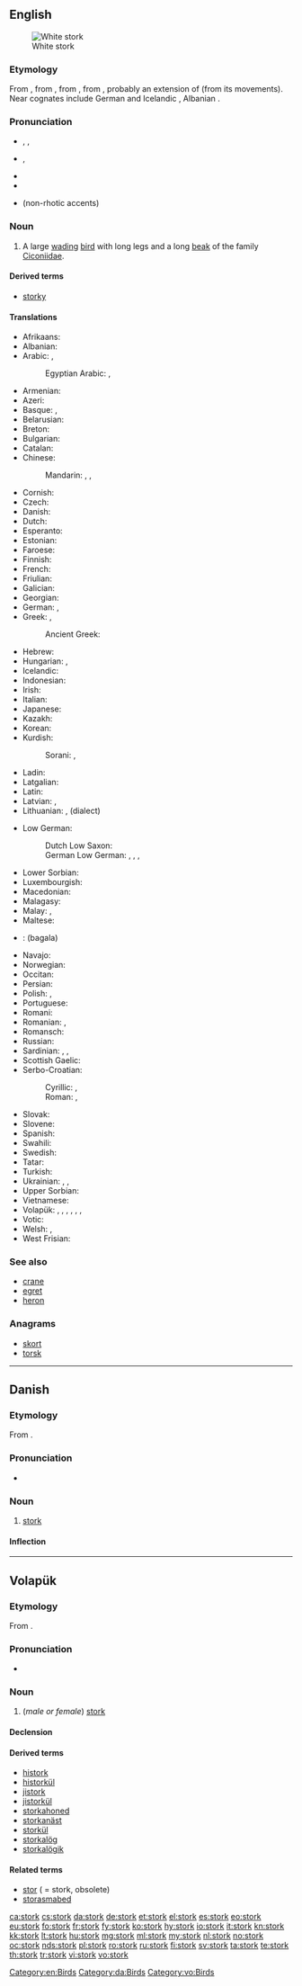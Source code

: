 ==English==
{{wikipedia|dab=stork}}
{{wikispecies|Ciconiidae}}
[[Image:White Stork 3weeks.jpg|thumbnail|right|White stork]]

===Etymology===
From {{etyl|enm|en}} {{term|stork|lang=enm}}, from {{etyl|ang|en}} {{term|storc|lang=ang}}, from {{etyl|gem-pro|en}} {{term/t|gem-pro|*sturkaz}}, from {{etyl|ine-pro|en}} {{term/t|ine-pro|*str̥gos}}, probably an extension of {{term/t|ine-pro|*ster-||stiff}} (from its movements). Near cognates include German {{term|Storch|lang=de}} and Icelandic {{term|storkur|lang=is}}, Albanian {{term|shturë||starling|lang=sq}}.

===Pronunciation===
* {{a|US}} {{enPR|stôrk}}, {{IPA|/stɔrk/}}, {{X-SAMPA|/stOrk/}}
* {{a|UK}} {{IPA|/stɔːk/}}, {{X-SAMPA|/stO:k/}}
* {{audio|en-us-stork.ogg|Audio (US)}}
* {{rhymes|ɔː(r)k}}
* {{homophones|lang=en|stalk}} (non-rhotic accents)

===Noun===
{{en-noun}}

# A large [[wade|wading]] [[bird]] with long legs and a long [[beak]] of the family [[Ciconiidae]].

====Derived terms====
* [[storky]]

====Translations====
{{trans-top|large wading bird}}
* Afrikaans: {{t-|af|ooievaar}}
* Albanian: {{t-|sq|lejlek}}
* Arabic: {{t-|ar|لقلق|tr=laqlaq}}, {{t-|ar|بجعة|f|tr=bajaʕa|sc=Arab}}
*: Egyptian Arabic: {{tø|arz|لقلق|m|tr=laqlaq|sc=Arab}}, {{tø|arz|بجعة|tr=bagaʕa|sc=Arab}}
* Armenian: {{t+|hy|արագիլ|tr=aragil}}
* Azeri: {{t-|az|leylək}}
* Basque: {{t+|eu|amiamoko}}, {{t+|eu|zikoina}}
* Belarusian: {{t+|be|бусел|m|tr=búsel|sc=Cyrl}}
* Breton: {{t+|br|c'hwibon}}
* Bulgarian: {{t-|bg|щъркел|m|tr=štǎ̀rkel|sc=Cyrl}}
* Catalan: {{t+|ca|cigonya}}
* Chinese:
*: Mandarin: {{t|cmn|鸛|sc=Hani}}, {{t|cmn|鹳|tr=guàn|sc=Hani}}, {{t|cmn|鹳鸟|tr=guànniǎo|sc=Hani}}
* Cornish: {{t-|kw|hwibon}}
* Czech: {{t+|cs|čáp|m}}
* Danish: {{t+|da|stork}}
* Dutch: {{t+|nl|ooievaar|m}}
* Esperanto: {{t-|eo|cikonio}}
* Estonian: {{t+|et|toonekurg}}
* Faroese: {{t+|fo|storkur}}
* Finnish: {{t+|fi|kattohaikara}}
* French: {{t+|fr|cigogne|f}}
* Friulian: {{tø|fur|cicogne}}
* Galician: {{t-|gl|cegoña}}
* Georgian: {{t-|ka|წერო|tr=cero|sc=Geor}}
* German: {{t+|de|Storch|m}}, {{t+|de|Adebar|m}} {{qualifier|dialectal or poetic}}
* Greek: {{t+|el|πελαργός|tr=pelargós}}, {{t+|el|λελέκι|n|tr=leléki|sc=Grek}}
*: Ancient Greek: {{tø|grc|πελαργός|tr=pelargos|sc=polytonic}}
* Hebrew: {{t+|he|חסידה|f|tr=khasida|sc=Hebr}}
* Hungarian: {{t+|hu|gólya}}, {{t+|hu|eszterág}} {{qualifier|rare}}
* Icelandic: {{t+|is|storkur}}
* Indonesian: {{t+|id|bangau}}
* Irish: {{t-|ga|storc}}
* Italian: {{t+|it|cicogna|f}}
* Japanese: {{t-|ja|コウノトリ|tr=kōnotori|sc=Jpan}}
* Kazakh: {{t|kk|ләйлек|tr=läylek|sc=Cyrl}}
* Korean: {{t-|ko|황새|tr=hwangsae|sc=Kore}}
* Kurdish:
*: Sorani: {{tø|ckb|له‌قله‌ق|sc=ku-Arab}}, {{tø|ckb|حاجی له‌قله‌ق|sc=ku-Arab}}
* Ladin: {{tø|lld|zicogna}}
* Latgalian: {{tø|ltg|žugure|f}}
* Latin: {{t-|la|ciconia|f}}
* Latvian: {{t-|lv|stārķis|m}}, {{t-|lv|stārks|m}}
* Lithuanian: {{t+|lt|gandras|m}}, {{t-|lt|starkus|m}} (dialect)
{{trans-mid}}
* Low German:
*: Dutch Low Saxon: {{t-|nds-nl|aiber}} {{qualifier|Gronings}}
*: German Low German: {{t-|nds-de|Stork|m}}, {{t-|nds-de|Störk|m}}, {{t+|nds-de|Aadboor|m}}, {{t-|nds-de|Eebeer|m}}<!--; {{t+|nds|Oodboor|m}}, {{t+|nds|Adeboor|m}}, {{t-|nds|Odeboor|m}}, {{t+|nds|Ebeer|m}}-->
* Lower Sorbian: {{tø|dsb|bośon}}
* Luxembourgish: {{t-|lb|Storch|m}}
* Macedonian: {{t-|mk|штрк|m|tr=štrk}}
* Malagasy: {{t+|mg|falamakavava}}
* Malay: {{t-|ms|burung botak}}, {{t-|ms|ranggung}}
* Maltese: {{t-|mt|ċikonja}}
* {{ttbc|mr}}: (bagala)
* Navajo: {{tø|nv|tsídii bidaanézí}}
* Norwegian: {{t+|no|stork}}
* Occitan: {{t+|oc|cigonha}}
* Persian: {{t-|fa|لک‌لک|tr=laklak}}
* Polish: {{t+|pl|bocian|m}}, {{t+|pl|bociek|m}}
* Portuguese: {{t+|pt|cegonha}}
* Romani: {{tø|rom|kokosturko|m}}
* Romanian: {{t+|ro|barză|f}}, {{t-|ro|barza-albă|f}}
* Romansch: {{t-|rm|cicogna}}
* Russian: {{t+|ru|аист|m|tr=áist}}
* Sardinian: {{t-|sc|cicògna}}, {{t-|sc|cicónnia}}, {{t-|sc|tziconna}}
* Scottish Gaelic: {{t-|gd|corra-bhàn|f}}
* Serbo-Croatian:
*: Cyrillic: {{t-|sh|рода|f|sc=Cyrl}}, {{t-|sh|штрк|m|sc=Cyrl}}
*: Roman: {{t-|sh|roda|f}}, {{t-|sh|štrk|m}}
* Slovak: {{t+|sk|bocian|m}}
* Slovene: {{t+|sl|štorklja|f}}
* Spanish: {{t+|es|cigüeña|f}}
* Swahili: {{t-|sw|kongoti}}
* Swedish: {{t+|sv|stork}}
* Tatar: {{t+|tt|ләкләк|tr=läkläk|sc=Cyrl}}
* Turkish: {{t+|tr|leylek}}
* Ukrainian: {{t-|uk|лелека|m|tr=leléka|sc=Cyrl}}, {{t-|uk|чорногуз|m|tr=čornohúz|sc=Cyrl}}, {{t+|uk|бусел|m|tr=búsel|sc=Cyrl}}
* Upper Sorbian: {{t-|hsb|baćon}}
* Vietnamese: {{t+|vi|cò}}
* Volapük: {{qualifier|♂♀}} {{t+|vo|stork}}, {{qualifier|♂}} {{t-|vo|histork}}, {{qualifier|♀}} {{t-|vo|jistork}}, {{qualifier|♂♀ offspring}} {{t-|vo|storkül}}, {{qualifier|♂ offspring}} {{t-|vo|historkül}}, {{qualifier|♀ offspring}} {{t-|vo|jistorkül}}, {{qualifier|older word, obsolete}} {{t+|vo|stor}}
* Votic: {{tø|vot|kurtši}}
* Welsh: {{t-|cy|ciconia}}, {{t-|cy|storc}}
* West Frisian: {{t+|fy|earrebarre}}
{{trans-bottom}}

===See also===
* [[crane]]
* [[egret]]
* [[heron]]

===Anagrams===
* [[skort#English|skort]]
* [[torsk#English|torsk]]

[[Category:en:Birds]]

----

==Danish==
{{wikipedia|lang=da}}

===Etymology===

From {{etyl|non|da}} {{term|storkr||stork|lang=non}}.

===Pronunciation===
* {{IPA|/stɔːrk/|[sd̥ɒːɡ̊]|lang=da}}

===Noun===
{{da-noun|en|e}}

# [[stork#English|stork]]

====Inflection====
{{da-noun-infl|en|e}}

[[Category:da:Birds]]

----

==Volapük==

===Etymology===

From {{etyl|en|vo}}.

===Pronunciation===
* {{IPA|/stoɾk/||lang=vo}}

===Noun===
{{vo-noun}}

# (''male or female'') [[stork#English|stork]]

====Declension====
{{vo-decl-noun}}

====Derived terms====
* [[histork]]
* [[historkül]]
* [[jistork]]
* [[jistorkül]]
* [[storkahoned]]
* [[storkanäst]]
* [[storkül]]
* [[storkalög]]
* [[storkalögik]]

====Related terms====
* [[stor]] ( = stork, obsolete)
* [[storasmabed]]

[[Category:vo:Birds]]

[[ca:stork]]
[[cs:stork]]
[[da:stork]]
[[de:stork]]
[[et:stork]]
[[el:stork]]
[[es:stork]]
[[eo:stork]]
[[eu:stork]]
[[fo:stork]]
[[fr:stork]]
[[fy:stork]]
[[ko:stork]]
[[hy:stork]]
[[io:stork]]
[[it:stork]]
[[kn:stork]]
[[kk:stork]]
[[lt:stork]]
[[hu:stork]]
[[mg:stork]]
[[ml:stork]]
[[my:stork]]
[[nl:stork]]
[[no:stork]]
[[oc:stork]]
[[nds:stork]]
[[pl:stork]]
[[ro:stork]]
[[ru:stork]]
[[fi:stork]]
[[sv:stork]]
[[ta:stork]]
[[te:stork]]
[[th:stork]]
[[tr:stork]]
[[vi:stork]]
[[vo:stork]]